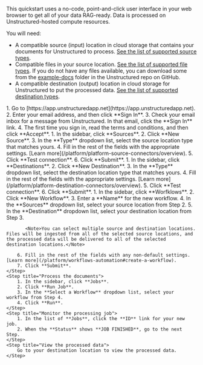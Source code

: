 This quickstart uses a no-code, point-and-click user interface in your web browser to get all of your data RAG-ready. Data is processed on Unstructured-hosted compute resources.

You will need:

- A compatible source (input) location in cloud storage that contains your documents for Unstructured to process. [See the list of supported source types](/platform/platform-source-connectors/overview).
- Compatible files in your source location. [See the list of supported file types](/api-reference/api-services/overview#supported-file-types). If you do not have any files available, you can download some from the [example-docs](https://github.com/Unstructured-IO/unstructured/tree/main/example-docs) folder in the Unstructured repo on GitHub.
- A compatible destination (output) location in cloud storage for Unstructured to put the processed data. [See the list of supported destination types](/platform/platform-destination-connectors/overview).

<Steps>
    <Step title="Sign in">
        1. Go to [https://app.unstructuredapp.net](https://app.unstructuredapp.net).
        2. Enter your email address, and then click **Sign In**.
        3. Check your email inbox for a message from Unstructured. In that email, click the **Sign In** link.
        4. The first time you sign in, read the terms and conditions, and then click **Accept**.
    </Step>
    <Step title="Set the source (input) location">
        1. In the sidebar, click **Sources**.
        2. Click **New Source**.
        3. In the **Type** dropdown list, select the source location type that matches yours.
        4. Fill in the rest of the fields with the appropriate settings. [Learn more](/platform/platform-source-connectors/overview).
        5. Click **Test connection**.
        6. Click **Submit**.
    </Step>
    <Step title="Set the destination (output) location">
        1. In the sidebar, click **Destinations**.
        2. Click **New Destination**.
        3. In the **Type** dropdown list, select the destination location type that matches yours.
        4. Fill in the rest of the fields with the appropriate settings. [Learn more](/platform/platform-destination-connectors/overview).
        5. Click **Test connection**.
        6. Click **Submit**.
    </Step>
    <Step title="Define the workflow">
        1. In the sidebar, click **Worfklows**.
        2. Click **New Workflow**.
        3. Enter a **Name** for the new workflow.
        4. In the **Sources** dropdown list, select your source location from Step 2.
        5. In the **Destination** dropdown list, select your destination location from Step 3.

           <Note>You can select multiple source and destination locations. Files will be ingested from all of the selected source locations, and the processed data will be delivered to all of the selected destination locations.</Note>

        6. Fill in the rest of the fields with any non-default settings. [Learn more](/platform/workflows-automation#create-a-workflow).
        7. Click **Submit**.
    </Step>
    <Step title="Process the documents">
        1. In the sidebar, click **Jobs**.
        2. Click **Run Job**.
        3. In the **Select a Workflow** dropdown list, select your workflow from Step 4.
        4. Click **Run**. 
    </Step>
    <Step title="Monitor the processing job">
        1. In the list of **Jobs**, click the **ID** link for your new job.
        2. When the **Status** shows **JOB FINISHED**, go to the next Step.
    </Step>
    <Step title="View the processed data">
        Go to your destination location to view the processed data.
    </Step>
</Steps>